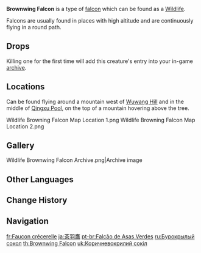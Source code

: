 {{Wildlife Infobox
|type     = Wildlife
|image    = Wildlife Brownwing Falcon Icon.png
|family   = Birds
|group    = Falcons
|location = 
|description = A sharp-eyed and proud falcon.<br>It circles the skies at high altitude where the air is cold, waiting for the moment to swoop down and strike the squirrels and small birds hiding in the grass and trees. Hunters say that just a small amount of training can turn this bird of prey into a formidable hunting companion.
}}
'''Brownwing Falcon''' is a type of [[Falcons|falcon]] which can be found as a [[Wildlife]].

Falcons are usually found in places with high altitude and are continuously flying in a round path.

==Drops==
{{Card|Fowl|2}}

Killing one for the first time will add this creature's entry into your in-game [[archive]].

==Locations==
Can be found flying around a mountain west of [[Wuwang Hill]] and in the middle of [[Qingxu Pool]], on the top of a mountain hovering above the tree.
<gallery>
Wildlife Browning Falcon Map Location 1.png
Wildlife Browning Falcon Map Location 2.png
</gallery>

==Gallery==
<gallery>
Wildlife Brownwing Falcon Archive.png|Archive image
</gallery>

==Other Languages==
{{Other Languages
|en      = Brownwing Falcon
|zhs     = 茶羽鹰
|zhs_rm  = Chá Yǔ Yīng
|zht     = 茶羽鷹
|zht_rm  = Chá Yǔ Yīng
|zh_tl   = 
|ja      = 茶羽鷹
|ja_rm   = Chawa Taka{{Assumed}}
|ja_tl   = Tea-Feathered Falcon
|ko      = 차색깃 매
|ko_tl   = Tea-Color Feather Hawk
|es      = Halcón de alas marrones
|es_tl   = Brown-Winged Falcon
|fr      = Faucon crécerelle
|fr_tl   = Common Kestrel
|ru      = Бурокрылый сокол
|ru_tl   = Brownwing Falcon
|th      = Brownwing Falcon
|vi      = Đại Bàng Vàng
|vi_tl   = Yellow Eagle
|de      = Gelber Falke
|de_tl   = Yellow Falcon
|id      = Brownwing Falcon
|pt      = Falcão de Asas Verdes
|pt_tl   = 
|tr      = Esmer Kanatlı Şahin
|tr_tl   = Brunette Winged Falcon
|it      = Falco ala marrone
|it_tl   = 
}}

==Change History==
{{Change History|1.0}}

==Navigation==
{{Wildlife Navbox}}

[[fr:Faucon crécerelle]]
[[ja:茶羽鷹]]
[[pt-br:Falcão de Asas Verdes]]
[[ru:Бурокрылый сокол]]
[[th:Brownwing Falcon]]
[[uk:Коричневокрилий сокіл]]